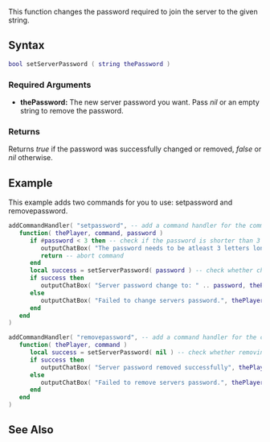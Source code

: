  
{{Server function}}<!-- Change this to "Client function" or "Server function" appropriately-->
<!-- Describe in plain english what this function does. Don't go into details, just give an overview -->
This function changes the password required to join the server to the given string.

==Syntax== 
<!-- NOTE: don't use 'special' names for variable names, e.g. you shouldn't be writing things like 'player player, vehicle vehicle', instead write something like 'player thePlayer, vehicle vehicleToGetInto'. This is less confusing and prevents the syntax highlighting being odd -->
<syntaxhighlight lang="lua">
bool setServerPassword ( string thePassword )
</syntaxhighlight> 

===Required Arguments=== 
<!-- List each argument one per line. This should be the argument's name as in the argument list above, NOT the argument's data type -->
*'''thePassword:''' The new server password you want. Pass ''nil'' or an empty string to remove the password.

===Returns===
<!-- Make this descriptive. Explain what cases will return false. If you're unsure, add a tag to it so we can check -->
Returns ''true'' if the password was successfully changed or removed, ''false'' or ''nil'' otherwise.

==Example== 
This example adds two commands for you to use: setpassword and removepassword.
<syntaxhighlight lang="lua">
addCommandHandler( "setpassword", -- add a command handler for the command
   function( thePlayer, command, password )
      if #password < 3 then -- check if the password is shorter than 3 letters
         outputChatBox( "The password needs to be atleast 3 letters long!", thePlayer ) -- tell the player that password was too short
         return -- abort command
      end
      local success = setServerPassword( password ) -- check whether changing password worked
      if success then
         outputChatBox( "Server password change to: " .. password, thePlayer ) -- if it did, tell the player
      else
         outputChatBox( "Failed to change servers password.", thePlayer ) -- if it didn't, tell the player
      end
   end
)

addCommandHandler( "removepassword", -- add a command handler for the command
   function( thePlayer, command )
      local success = setServerPassword( nil ) -- check whether removing password worked
      if success then
         outputChatBox( "Server password removed successfully", thePlayer ) -- if it did, tell the player
      else
         outputChatBox( "Failed to remove servers password.", thePlayer ) -- if it didn't, tell the player
      end
   end
)
</syntaxhighlight>

==See Also==
<!-- Change FunctionArea to the area that this function is in on the main function list page, e.g. Server, Player, Vehicle etc -->
{{Server functions}}